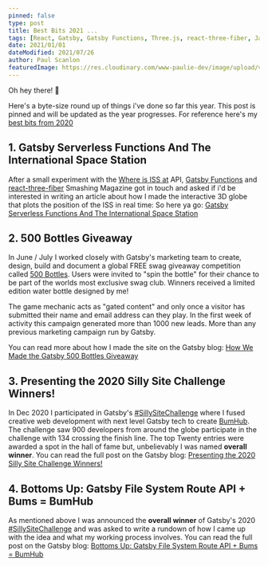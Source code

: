 ```yaml
---
pinned: false
type: post
title: Best Bits 2021 ...
tags: [React, Gatsby, Gatsby Functions, Three.js, react-three-fiber, JavaScript, TypeScript, Theme UI, GitHub REST]
date: 2021/01/01
dateModified: 2021/07/26
author: Paul Scanlon
featuredImage: https://res.cloudinary.com/www-paulie-dev/image/upload/v1627327432/paulie.dev/2021/best-bits/best-bits_ejlnzf.jpg
---
```


Oh hey there! 👋

Here's a byte-size round up of things i've done so far this year. This post is pinned and will be updated as the year
progresses. For reference here's my [best bits from 2020](/posts/2020/best-bits-2020/)

## 1. Gatsby Serverless Functions And The International Space Station

After a small experiment with the [Where is ISS at](https://wheretheiss.at/) API,
[Gatsby Functions](https://www.gatsbyjs.com/products/cloud/functions/?utm_campaign=500-bottles) and
[react-three-fiber](https://github.com/pmndrs/react-three-fiber) Smashing Magazine got in touch and asked if i'd be
interested in writing an article about how I made the interactive 3D globe that plots the position of the ISS in real
time: So here ya go:
[Gatsby Serverless Functions And The International Space Station](https://www.smashingmagazine.com/2021/07/gatsby-serverless-functions-international-space-station/)

<Tweet tweetLink="smashingmag/status/1419622767536885767" />

## 2. 500 Bottles Giveaway

In June / July I worked closely with Gatsby's marketing team to create, design, build and document a global FREE swag
giveaway competition called [500 Bottles](https://500bottles.gatsbyjs.io/). Users were invited to "spin the bottle" for
their chance to be part of the worlds most exclusive swag club. Winners received a limited edition water bottle designed
by me!

The game mechanic acts as "gated content" and only once a visitor has submitted their name and email address can they
play. In the first week of activity this campaign generated more than 1000 new leads. More than any previous marketing
campaign run by Gatsby.

You can read more about how I made the site on the Gatsby blog:
[How We Made the Gatsby 500 Bottles Giveaway](https://www.gatsbyjs.com/blog/how-we-made-the-gatsby-500-bottles-giveaway/)

<Tweet tweetLink="GatsbyJS/status/1412826462101647360" />

## 3. Presenting the 2020 Silly Site Challenge Winners!

In Dec 2020 I participated in Gatsby's
[#SillySiteChallenge](https://twitter.com/hashtag/SillySiteChallenge?src=hashtag_click&f=live) where I fused creative
web development with next level Gatsby tech to create [BumHub](https://bumhub.netlify.app/). The challenge saw 900
developers from around the globe participate in the challenge with 134 crossing the finish line. The top Twenty entries
were awarded a spot in the hall of fame but, unbelievably I was named **overall winner**. You can read the full post on
the Gatsby blog: [Presenting the 2020 Silly Site Challenge Winners!](https://gatsbyjs.com/blog/2020-silly-site-top-20)

<Tweet tweetLink="GatsbyJS/status/1354168983323353093" />

## 4. Bottoms Up: Gatsby File System Route API + Bums = BumHub

As mentioned above I was announced the **overall winner** of Gatsby's 2020
[#SillySiteChallenge](https://twitter.com/hashtag/SillySiteChallenge?src=hashtag_click&f=live) and was asked to write a
rundown of how I came up with the idea and what my working process involves. You can read the full post on the Gatsby
blog:
[Bottoms Up: Gatsby File System Route API + Bums = BumHub](https://gatsbyjs.com/blog/bottoms-up-gatsby-file-system-route-api-bums-bumhub)

<Tweet tweetLink="GatsbyJS/status/1354887669466230786" />
